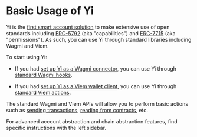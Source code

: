 # Basic Usage of Yi

Yi is the [first smart account solution](/sdk/yi-vs-others) to make extensive use of open standards including [ERC-5792](/sdk/knowledge-base/capabilities) (aka "capabilities") and [ERC-7715](/sdk/knowledge-base/permissions) (aka "permissions").  As such, you can use Yi through standard libraries including Wagmi and Viem.

To start using Yi:

- If you had [set up Yi as a Wagmi connector](/sdk/setting-up-yi#using-yi-through-wagmi), you can use Yi through [standard Wagmi hooks](https://wagmi.sh/react/api/hooks).

- If you had [set up Yi as a Viem wallet client](/sdk/setting-up-yi#using-yi-through-viem), you can use Yi through [standard Viem actions](https://viem.sh/docs/actions/wallet/introduction).

The standard Wagmi and Viem APIs will allow you to perform basic actions such as [sending transactions](https://wagmi.sh/react/guides/send-transaction), [reading from contracts](https://wagmi.sh/react/guides/read-from-contract), etc.

For advanced account abstraction and chain abstraction features, find specific instructions with the left sidebar.